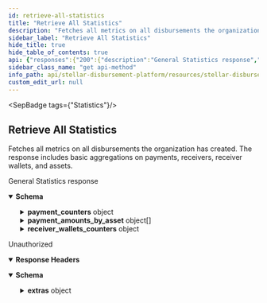 ```yaml
---
id: retrieve-all-statistics
title: "Retrieve All Statistics"
description: "Fetches all metrics on all disbursements the organization has created. The response includes basic aggregations on payments, receivers, receiver wallets, and assets."
sidebar_label: "Retrieve All Statistics"
hide_title: true
hide_table_of_contents: true
api: {"responses":{"200":{"description":"General Statistics response","content":{"application/json":{"schema":{"type":"object","properties":{"total_disbursements":{"type":"integer","description":"Total number of disbursements","format":"int64","example":20},"payment_counters":{"type":"object","properties":{"draft":{"type":"integer","format":"int64","example":1},"ready":{"type":"integer","format":"int64","example":2},"pending":{"type":"integer","format":"int64","example":3},"paused":{"type":"integer","format":"int64","example":1},"success":{"type":"integer","format":"int64","example":5},"failed":{"type":"integer","format":"int64","example":1},"total":{"type":"integer","format":"int64","example":14}}},"payment_amounts_by_asset":{"type":"array","items":{"type":"object","properties":{"asset_code":{"type":"string","example":"USDC"},"payment_amounts":{"type":"object","properties":{"draft":{"type":"string","example":"100.00"},"ready":{"type":"string","example":"200.00"},"pending":{"type":"string","example":"300.00"},"paused":{"type":"string","example":"100.00"},"success":{"type":"string","example":"500.00"},"failed":{"type":"string","example":"100.00"},"average":{"type":"string","example":"100.00"},"total":{"type":"string","example":"1400.00"}}}}}},"receiver_wallets_counters":{"type":"object","properties":{"draft":{"type":"integer","format":"int64","example":1},"ready":{"type":"integer","format":"int64","example":1},"registered":{"type":"integer","format":"int64","example":1},"flagged":{"type":"integer","format":"int64","example":1},"total":{"type":"integer","format":"int64","example":4}}},"total_receivers":{"type":"integer","description":"Total number of receivers","format":"int64","example":1000}}}}}},"401":{"description":"Unauthorized","headers":{},"content":{"application/json":{"schema":{"type":"object","properties":{"error":{"type":"string"},"extras":{"type":"object","properties":{"status":{"type":"number"},"message":{"type":"string"}}}},"example":{"error":"Not authorized","extras":{"status":401,"message":"Not authorized"}}},"examples":{"response":{"value":{"error":"Not authorized","extras":{"status":401,"message":"Not authorized"}}}}}}}},"operationId":"Retrieve All Statistics","description":"Fetches all metrics on all disbursements the organization has created. The response includes basic aggregations on payments, receivers, receiver wallets, and assets.","tags":["Statistics"],"security":[{"BearerAuth":[]}],"method":"get","path":"/statistics","securitySchemes":{"BearerAuth":{"type":"apiKey","name":"Authorization","in":"header","description":"JWT used for authentication, signed with an ES256 private key."}},"info":{"title":"Stellar Disbursement Platform API","version":"","description":"The Stellar Disbursement Platform (SDP) is a tool built for organizations to make bulk payments to a group of recipients over the Stellar network. You can read more about using the SDP [here](https://developers.stellar.org/docs/category/use-the-stellar-disbursement-platform)."},"postman":{"name":"Retrieve All Statistics","description":{"content":"Fetches all metrics on all disbursements the organization has created. The response includes basic aggregations on payments, receivers, receiver wallets, and assets.","type":"text/plain"},"url":{"path":["statistics"],"host":["{{baseUrl}}"],"query":[],"variable":[]},"header":[{"key":"Accept","value":"application/json"}],"method":"GET","auth":{"type":"apikey","apikey":[{"type":"any","value":"Authorization","key":"key"},{"type":"any","value":"<API Key>","key":"value"},{"type":"any","value":"header","key":"in"}]}}}
sidebar_class_name: "get api-method"
info_path: api/stellar-disbursement-platform/resources/stellar-disbursement-platform-api
custom_edit_url: null
---
```



<SepBadge tags={"Statistics"}/>


## Retrieve All Statistics



Fetches all metrics on all disbursements the organization has created. The response includes basic aggregations on payments, receivers, receiver wallets, and assets.

<div><ApiTabs><TabItem label={"200"} value={"200"}><div>

General Statistics response

</div><div><MimeTabs schemaType={"response"}><TabItem label={"application/json"} value={"application/json"}><SchemaTabs><TabItem label={"Schema"} value={"Schema"}><details style={{}} data-collapsed={false} open={true}><summary style={{"textAlign":"left"}}><strong>Schema</strong></summary><div style={{"textAlign":"left","marginLeft":"1rem"}}></div><ul style={{"marginLeft":"1rem"}}><SchemaItem collapsible={false} name={"total_disbursements"} required={false} schemaName={"int64"} qualifierMessage={undefined} schema={{"type":"integer","description":"Total number of disbursements","format":"int64","example":20}}></SchemaItem><SchemaItem collapsible={true} className={"schemaItem"}><details style={{}}><summary style={{}}><strong>payment_counters</strong><span style={{"opacity":"0.6"}}> object</span></summary><div style={{"marginLeft":"1rem"}}><SchemaItem collapsible={false} name={"draft"} required={false} schemaName={"int64"} qualifierMessage={undefined} schema={{"type":"integer","format":"int64","example":1}}></SchemaItem><SchemaItem collapsible={false} name={"ready"} required={false} schemaName={"int64"} qualifierMessage={undefined} schema={{"type":"integer","format":"int64","example":2}}></SchemaItem><SchemaItem collapsible={false} name={"pending"} required={false} schemaName={"int64"} qualifierMessage={undefined} schema={{"type":"integer","format":"int64","example":3}}></SchemaItem><SchemaItem collapsible={false} name={"paused"} required={false} schemaName={"int64"} qualifierMessage={undefined} schema={{"type":"integer","format":"int64","example":1}}></SchemaItem><SchemaItem collapsible={false} name={"success"} required={false} schemaName={"int64"} qualifierMessage={undefined} schema={{"type":"integer","format":"int64","example":5}}></SchemaItem><SchemaItem collapsible={false} name={"failed"} required={false} schemaName={"int64"} qualifierMessage={undefined} schema={{"type":"integer","format":"int64","example":1}}></SchemaItem><SchemaItem collapsible={false} name={"total"} required={false} schemaName={"int64"} qualifierMessage={undefined} schema={{"type":"integer","format":"int64","example":14}}></SchemaItem></div></details></SchemaItem><SchemaItem collapsible={true} className={"schemaItem"}><details style={{}}><summary style={{}}><strong>payment_amounts_by_asset</strong><span style={{"opacity":"0.6"}}> object[]</span></summary><div style={{"marginLeft":"1rem"}}><li><div style={{"fontSize":"var(--ifm-code-font-size)","opacity":"0.6","marginLeft":"-.5rem","paddingBottom":".5rem"}}>Array [</div></li><SchemaItem collapsible={false} name={"asset_code"} required={false} schemaName={"string"} qualifierMessage={undefined} schema={{"type":"string","example":"USDC"}}></SchemaItem><SchemaItem collapsible={true} className={"schemaItem"}><details style={{}}><summary style={{}}><strong>payment_amounts</strong><span style={{"opacity":"0.6"}}> object</span></summary><div style={{"marginLeft":"1rem"}}><SchemaItem collapsible={false} name={"draft"} required={false} schemaName={"string"} qualifierMessage={undefined} schema={{"type":"string","example":"100.00"}}></SchemaItem><SchemaItem collapsible={false} name={"ready"} required={false} schemaName={"string"} qualifierMessage={undefined} schema={{"type":"string","example":"200.00"}}></SchemaItem><SchemaItem collapsible={false} name={"pending"} required={false} schemaName={"string"} qualifierMessage={undefined} schema={{"type":"string","example":"300.00"}}></SchemaItem><SchemaItem collapsible={false} name={"paused"} required={false} schemaName={"string"} qualifierMessage={undefined} schema={{"type":"string","example":"100.00"}}></SchemaItem><SchemaItem collapsible={false} name={"success"} required={false} schemaName={"string"} qualifierMessage={undefined} schema={{"type":"string","example":"500.00"}}></SchemaItem><SchemaItem collapsible={false} name={"failed"} required={false} schemaName={"string"} qualifierMessage={undefined} schema={{"type":"string","example":"100.00"}}></SchemaItem><SchemaItem collapsible={false} name={"average"} required={false} schemaName={"string"} qualifierMessage={undefined} schema={{"type":"string","example":"100.00"}}></SchemaItem><SchemaItem collapsible={false} name={"total"} required={false} schemaName={"string"} qualifierMessage={undefined} schema={{"type":"string","example":"1400.00"}}></SchemaItem></div></details></SchemaItem><li><div style={{"fontSize":"var(--ifm-code-font-size)","opacity":"0.6","marginLeft":"-.5rem"}}>]</div></li></div></details></SchemaItem><SchemaItem collapsible={true} className={"schemaItem"}><details style={{}}><summary style={{}}><strong>receiver_wallets_counters</strong><span style={{"opacity":"0.6"}}> object</span></summary><div style={{"marginLeft":"1rem"}}><SchemaItem collapsible={false} name={"draft"} required={false} schemaName={"int64"} qualifierMessage={undefined} schema={{"type":"integer","format":"int64","example":1}}></SchemaItem><SchemaItem collapsible={false} name={"ready"} required={false} schemaName={"int64"} qualifierMessage={undefined} schema={{"type":"integer","format":"int64","example":1}}></SchemaItem><SchemaItem collapsible={false} name={"registered"} required={false} schemaName={"int64"} qualifierMessage={undefined} schema={{"type":"integer","format":"int64","example":1}}></SchemaItem><SchemaItem collapsible={false} name={"flagged"} required={false} schemaName={"int64"} qualifierMessage={undefined} schema={{"type":"integer","format":"int64","example":1}}></SchemaItem><SchemaItem collapsible={false} name={"total"} required={false} schemaName={"int64"} qualifierMessage={undefined} schema={{"type":"integer","format":"int64","example":4}}></SchemaItem></div></details></SchemaItem><SchemaItem collapsible={false} name={"total_receivers"} required={false} schemaName={"int64"} qualifierMessage={undefined} schema={{"type":"integer","description":"Total number of receivers","format":"int64","example":1000}}></SchemaItem></ul></details></TabItem><TabItem label={"Example (from schema)"} value={"Example (from schema)"}><ResponseSamples responseExample={"{\n  \"total_disbursements\": 20,\n  \"payment_counters\": {\n    \"draft\": 1,\n    \"ready\": 2,\n    \"pending\": 3,\n    \"paused\": 1,\n    \"success\": 5,\n    \"failed\": 1,\n    \"total\": 14\n  },\n  \"payment_amounts_by_asset\": [\n    {\n      \"asset_code\": \"USDC\",\n      \"payment_amounts\": {\n        \"draft\": \"100.00\",\n        \"ready\": \"200.00\",\n        \"pending\": \"300.00\",\n        \"paused\": \"100.00\",\n        \"success\": \"500.00\",\n        \"failed\": \"100.00\",\n        \"average\": \"100.00\",\n        \"total\": \"1400.00\"\n      }\n    }\n  ],\n  \"receiver_wallets_counters\": {\n    \"draft\": 1,\n    \"ready\": 1,\n    \"registered\": 1,\n    \"flagged\": 1,\n    \"total\": 4\n  },\n  \"total_receivers\": 1000\n}"} language={"json"}></ResponseSamples></TabItem></SchemaTabs></TabItem></MimeTabs></div></TabItem><TabItem label={"401"} value={"401"}><div>

Unauthorized

</div><details style={{"textAlign":"left","marginBottom":"1rem"}} data-collaposed={true} open={false}><summary style={{}}><strong>Response Headers</strong></summary><ul style={{"marginLeft":"1rem"}}></ul></details><div><MimeTabs schemaType={"response"}><TabItem label={"application/json"} value={"application/json"}><SchemaTabs><TabItem label={"Schema"} value={"Schema"}><details style={{}} data-collapsed={false} open={true}><summary style={{"textAlign":"left"}}><strong>Schema</strong></summary><div style={{"textAlign":"left","marginLeft":"1rem"}}></div><ul style={{"marginLeft":"1rem"}}><SchemaItem collapsible={false} name={"error"} required={false} schemaName={"string"} qualifierMessage={undefined} schema={{"type":"string"}}></SchemaItem><SchemaItem collapsible={true} className={"schemaItem"}><details style={{}}><summary style={{}}><strong>extras</strong><span style={{"opacity":"0.6"}}> object</span></summary><div style={{"marginLeft":"1rem"}}><SchemaItem collapsible={false} name={"status"} required={false} schemaName={"number"} qualifierMessage={undefined} schema={{"type":"number"}}></SchemaItem><SchemaItem collapsible={false} name={"message"} required={false} schemaName={"string"} qualifierMessage={undefined} schema={{"type":"string"}}></SchemaItem></div></details></SchemaItem></ul></details></TabItem><TabItem label={"Example (from schema)"} value={"Example (from schema)"}><ResponseSamples responseExample={"{\n  \"error\": \"Not authorized\",\n  \"extras\": {\n    \"status\": 401,\n    \"message\": \"Not authorized\"\n  }\n}"} language={"json"}></ResponseSamples></TabItem><TabItem label={"response"} value={"response"}><ResponseSamples responseExample={"{\n  \"error\": \"Not authorized\",\n  \"extras\": {\n    \"status\": 401,\n    \"message\": \"Not authorized\"\n  }\n}"} language={"json"}></ResponseSamples></TabItem></SchemaTabs></TabItem></MimeTabs></div></TabItem></ApiTabs></div>
